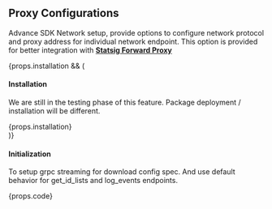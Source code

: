 
## Proxy Configurations <VersionBadge addedInVersion={props.addedInVersion} includeAboveVersion={true}/>

Advance SDK Network setup, provide options to configure network protocol and proxy address for individual network endpoint. 
This option is provided for better integration with **[Statsig Forward Proxy](https://docs.statsig.com/server/concepts/forward_proxy)** 

<div>
{props.installation && (
  <div>

  #### Installation
  We are still in the testing phase of this feature. Package deployment / installation will be different.
  <div>
  {props.installation}
  </div>
  
  </div>
)}
</div>

#### Initialization
To setup grpc streaming for download config spec. And use default behavior for get_id_lists and log_events endpoints.
<div>
{props.code}
</div>
